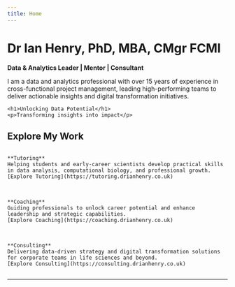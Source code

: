 ```yaml
---
title: Home
---
```


# Dr Ian Henry, PhD, MBA, CMgr FCMI

**Data & Analytics Leader | Mentor | Consultant**

I am a data and analytics professional with over 15 years of experience in cross-functional project management, leading high-performing teams to deliver actionable insights and digital transformation initiatives.

<!-- Hero Section -->
<div class="parallax" style="background-image: url('images/hero-main.jpg');">
  <div class="overlay">
    <h1>Unlocking Data Potential</h1>
    <p>Transforming insights into impact</p>
  </div>
</div>

## Explore My Work

<div style="display:flex; gap:1rem; flex-wrap:wrap;">
  <div class="card" style="flex:1; min-width:250px;">
    **Tutoring**  
    Helping students and early-career scientists develop practical skills in data analysis, computational biology, and professional growth.  
    [Explore Tutoring](https://tutoring.drianhenry.co.uk)
  </div>

  <div class="card" style="flex:1; min-width:250px;">
    **Coaching**  
    Guiding professionals to unlock career potential and enhance leadership and strategic capabilities.  
    [Explore Coaching](https://coaching.drianhenry.co.uk)
  </div>

  <div class="card" style="flex:1; min-width:250px;">
    **Consulting**  
    Delivering data-driven strategy and digital transformation solutions for corporate teams in life sciences and beyond.  
    [Explore Consulting](https://consulting.drianhenry.co.uk)
  </div>
</div>

---

